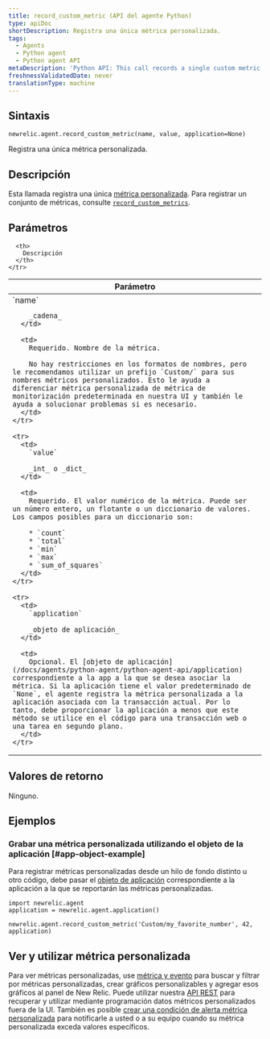 ```yaml
---
title: record_custom_metric (API del agente Python)
type: apiDoc
shortDescription: Registra una única métrica personalizada.
tags:
  - Agents
  - Python agent
  - Python agent API
metaDescription: 'Python API: This call records a single custom metric.'
freshnessValidatedDate: never
translationType: machine
---
```


## Sintaxis

```PY
newrelic.agent.record_custom_metric(name, value, application=None)
```

Registra una única métrica personalizada.

## Descripción

Esta llamada registra una única [métrica personalizada](/docs/agents/manage-apm-agents/agent-data/custom-metrics). Para registrar un conjunto de métricas, consulte [`record_custom_metrics`](/docs/agents/python-agent/python-agent-api/record_custom_metrics).

## Parámetros

<table>
  <thead>
    <tr>
      <th width="25%">
        Parámetro
      </th>

      <th>
        Descripción
      </th>
    </tr>
  </thead>

  <tbody>
    <tr>
      <td>
        `name`

        _cadena_
      </td>

      <td>
        Requerido. Nombre de la métrica.

        No hay restricciones en los formatos de nombres, pero le recomendamos utilizar un prefijo `Custom/` para sus nombres métricos personalizados. Esto le ayuda a diferenciar métrica personalizada de métrica de monitorización predeterminada en nuestra UI y también le ayuda a solucionar problemas si es necesario.
      </td>
    </tr>

    <tr>
      <td>
        `value`

        _int_ o _dict_
      </td>

      <td>
        Requerido. El valor numérico de la métrica. Puede ser un número entero, un flotante o un diccionario de valores. Los campos posibles para un diccionario son:

        * `count`
        * `total`
        * `min`
        * `max`
        * `sum_of_squares`
      </td>
    </tr>

    <tr>
      <td>
        `application`

        _objeto de aplicación_
      </td>

      <td>
        Opcional. El [objeto de aplicación](/docs/agents/python-agent/python-agent-api/application) correspondiente a la app a la que se desea asociar la métrica. Si la aplicación tiene el valor predeterminado de `None`, el agente registra la métrica personalizada a la aplicación asociada con la transacción actual. Por lo tanto, debe proporcionar la aplicación a menos que este método se utilice en el código para una transacción web o una tarea en segundo plano.
      </td>
    </tr>
  </tbody>
</table>

## Valores de retorno

Ninguno.

## Ejemplos

### Grabar una métrica personalizada utilizando el objeto de la aplicación [#app-object-example]

Para registrar métricas personalizadas desde un hilo de fondo distinto u otro código, debe pasar el [objeto de aplicación](/docs/agents/python-agent/python-agent-api/application) correspondiente a la aplicación a la que se reportarán las métricas personalizadas.

```PY
import newrelic.agent
application = newrelic.agent.application()

newrelic.agent.record_custom_metric('Custom/my_favorite_number', 42, application)
```

## Ver y utilizar métrica personalizada

Para ver métricas personalizadas, use [métrica y evento](/docs/query-your-data/explore-query-data/data-explorer/introduction-data-explorer) para buscar y filtrar por métricas personalizadas, crear gráficos personalizables y agregar esos gráficos al panel de New Relic. Puede utilizar nuestra [API REST](/docs/apis/rest-api-v2/requirements/new-relic-rest-api-v2-getting-started) para recuperar y utilizar mediante programación datos métricos personalizados fuera de la UI. También es posible [crear una condición de alerta métrica personalizada](/docs/alerts/new-relic-alerts/configuring-alert-policies/define-custom-metrics-alert-condition) para notificarle a usted o a su equipo cuando su métrica personalizada exceda valores específicos.